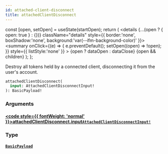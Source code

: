 ```yaml
---
id: attached-client-disconnect
title: attachedClientDisconnect
---
```









  const [open, setOpen] = useState(startOpen);
  return (
    <details {...(open ? { open: true } : {})} className="details" style={{ border:'none', boxShadow:'none', background:'var(--ifm-background-color)' }}>
      <summary
        onClick={(e) => {
          e.preventDefault();
          setOpen((open) => !open);
        }}
        style={{ listStyle:'none' }}
      >
      {open ? dataOpen : dataClose}
      </summary>
      {open && children}
    </details>
  );
};








Destroy all tokens held by a connected client, disconnecting it from the user's account.


```graphql
attachedClientDisconnect(
  input: AttachedClientDisconnectInput!
): BasicPayload!
```




### Arguments

#### [<code style={{ fontWeight: 'normal' }}>attachedClientDisconnect.<b>input</b></code>](#)<Bullet />[`AttachedClientDisconnectInput!`](/gql-api/inputs/attached-client-disconnect-input) <Badge class="badge badge--secondary" text="non-null"/> <Badge class="badge badge--secondary" text="input"/> 
> 
> 
> 
> 

### Type

#### [`BasicPayload`](/gql-api/objects/basic-payload) <Badge class="badge badge--secondary" text="object"/> 
> 
> 
> 
> 



